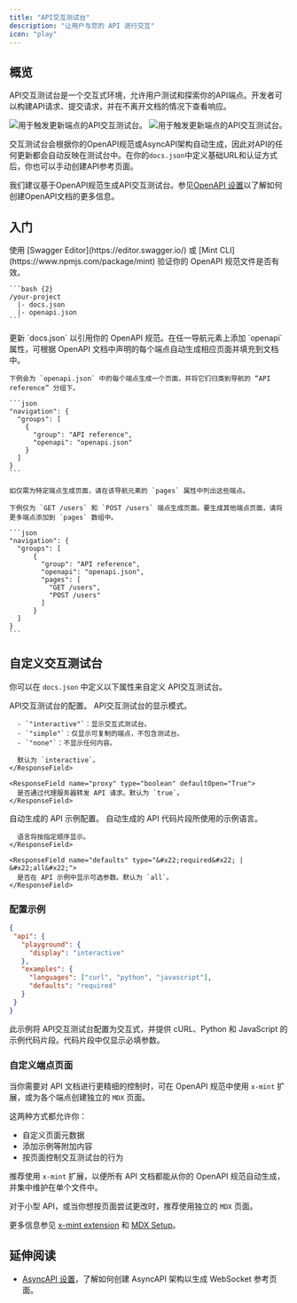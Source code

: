 ```yaml
---
title: "API交互测试台"
description: "让用户与您的 API 进行交互"
icon: "play"
---
```


## 概览

API交互测试台是一个交互式环境，允许用户测试和探索你的API端点。开发者可以构建API请求、提交请求，并在不离开文档的情况下查看响应。

<Frame>
  <img src="/images/playground/API-playground-light.png" alt="用于触发更新端点的API交互测试台。" className="block dark:hidden" />

  <img src="/images/playground/API-playground-dark.png" alt="用于触发更新端点的API交互测试台。" className="hidden dark:block" />
</Frame>

交互测试台会根据你的OpenAPI规范或AsyncAPI架构自动生成，因此对API的任何更新都会自动反映在测试台中。在你的`docs.json`中定义基础URL和认证方式后，你也可以手动创建API参考页面。

我们建议基于OpenAPI规范生成API交互测试台。参见[OpenAPI 设置](/zh/api-playground/openapi-setup)以了解如何创建OpenAPI文档的更多信息。

## 入门

<Steps>
  <Step title="添加你的 OpenAPI 规范文件。">
    <Info>
      使用 [Swagger Editor](https://editor.swagger.io/) 或 [Mint CLI](https://www.npmjs.com/package/mint) 验证你的 OpenAPI 规范文件是否有效。
    </Info>

    ```bash {2}
    /your-project
      |- docs.json
      |- openapi.json
    ```
  </Step>

  <Step title="配置 `docs.json`。">
    更新 `docs.json` 以引用你的 OpenAPI 规范。在任一导航元素上添加 `openapi` 属性，可根据 OpenAPI 文档中声明的每个端点自动生成相应页面并填充到文档中。

    下例会为 `openapi.json` 中的每个端点生成一个页面，并将它们归类到导航的 “API reference” 分组下。

    ```json
    "navigation": {
      "groups": [
        {
          "group": "API reference",
          "openapi": "openapi.json"
        }
      ]
    }
    ```

    如仅需为特定端点生成页面，请在该导航元素的 `pages` 属性中列出这些端点。

    下例仅为 `GET /users` 和 `POST /users` 端点生成页面。要生成其他端点页面，请将更多端点添加到 `pages` 数组中。

    ```json
    "navigation": {
      "groups": [
          {
            "group": "API reference",
            "openapi": "openapi.json",
            "pages": [
              "GET /users",
              "POST /users"
            ]
          }
      ]
    }
    ```
  </Step>
</Steps>

## 自定义交互测试台

你可以在 `docs.json` 中定义以下属性来自定义 API交互测试台。

<ResponseField name="playground" type="object">
  API交互测试台的配置。

  <Expandable title="playground" defaultOpen="True">
    <ResponseField name="display" type="&#x22;interactive&#x22; | &#x22;simple&#x22; | &#x22;none&#x22;">
      API交互测试台的显示模式。

      - `"interactive"`：显示交互式测试台。
      - `"simple"`：仅显示可复制的端点，不包含测试台。
      - `"none"`：不显示任何内容。

      默认为 `interactive`。
    </ResponseField>

    <ResponseField name="proxy" type="boolean" defaultOpen="True">
      是否通过代理服务器转发 API 请求。默认为 `true`。
    </ResponseField>
  </Expandable>
</ResponseField>

<ResponseField name="examples" type="object">
  自动生成的 API 示例配置。

  <Expandable title="examples" defaultOpen="True">
    <ResponseField name="languages" type="array of string">
      自动生成的 API 代码片段所使用的示例语言。

      语言将按指定顺序显示。
    </ResponseField>

    <ResponseField name="defaults" type="&#x22;required&#x22; | &#x22;all&#x22;">
      是否在 API 示例中显示可选参数。默认为 `all`。
    </ResponseField>
  </Expandable>
</ResponseField>

### 配置示例

```json
{
 "api": {
   "playground": {
     "display": "interactive"
   },
   "examples": {
     "languages": ["curl", "python", "javascript"],
     "defaults": "required"
   }
 }
}
```

此示例将 API交互测试台配置为交互式，并提供 cURL、Python 和 JavaScript 的示例代码片段。代码片段中仅显示必填参数。

### 自定义端点页面

当你需要对 API 文档进行更精细的控制时，可在 OpenAPI 规范中使用 `x-mint` 扩展，或为各个端点创建独立的 `MDX` 页面。

这两种方式都允许你：

- 自定义页面元数据
- 添加示例等附加内容
- 按页面控制交互测试台的行为

推荐使用 `x-mint` 扩展，以便所有 API 文档都能从你的 OpenAPI 规范自动生成，并集中维护在单个文件中。

对于小型 API，或当你想按页面尝试更改时，推荐使用独立的 `MDX` 页面。

更多信息参见 [x-mint extension](/zh/api-playground/openapi-setup#x-mint-extension) 和 [MDX Setup](/zh/api-playground/mdx/configuration)。

## 延伸阅读

- [AsyncAPI 设置](/zh/api-playground/asyncapi/setup)，了解如何创建 AsyncAPI 架构以生成 WebSocket 参考页面。
